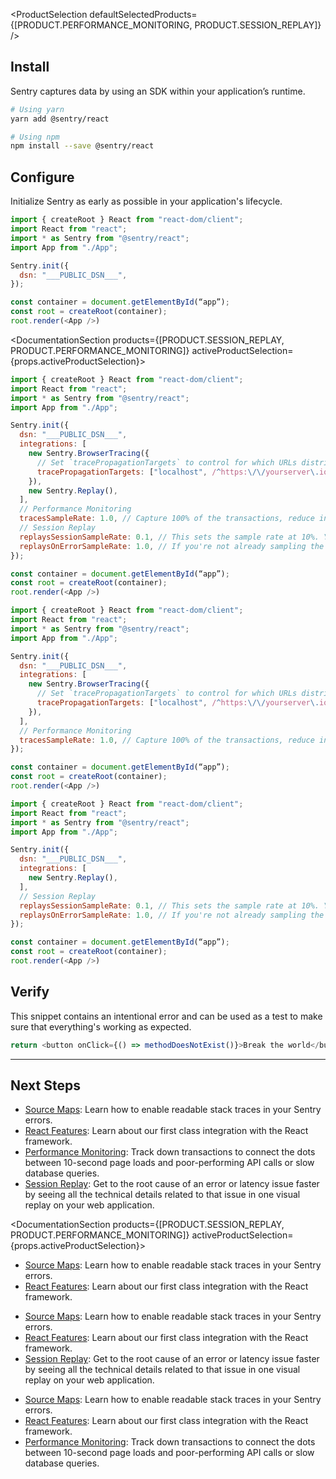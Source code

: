 
<ProductSelection
  defaultSelectedProducts={[PRODUCT.PERFORMANCE_MONITORING, PRODUCT.SESSION_REPLAY]}
/>

## Install

Sentry captures data by using an SDK within your application’s runtime.

```bash
# Using yarn
yarn add @sentry/react

# Using npm
npm install --save @sentry/react
```

## Configure

Initialize Sentry as early as possible in your application's lifecycle.

<DocumentationSection activeProductSelection={props.activeProductSelection}>

```javascript
import { createRoot } React from "react-dom/client";
import React from "react";
import * as Sentry from "@sentry/react";
import App from "./App";

Sentry.init({
  dsn: "___PUBLIC_DSN___",
});

const container = document.getElementById(“app”);
const root = createRoot(container);
root.render(<App />)
```

</DocumentationSection>

<DocumentationSection products={[PRODUCT.SESSION_REPLAY, PRODUCT.PERFORMANCE_MONITORING]} activeProductSelection={props.activeProductSelection}>

```javascript
import { createRoot } React from "react-dom/client";
import React from "react";
import * as Sentry from "@sentry/react";
import App from "./App";

Sentry.init({
  dsn: "___PUBLIC_DSN___",
  integrations: [
    new Sentry.BrowserTracing({
      // Set `tracePropagationTargets` to control for which URLs distributed tracing should be enabled
      tracePropagationTargets: ["localhost", /^https:\/\/yourserver\.io\/api/],
    }),
    new Sentry.Replay(),
  ],
  // Performance Monitoring
  tracesSampleRate: 1.0, // Capture 100% of the transactions, reduce in production!
  // Session Replay
  replaysSessionSampleRate: 0.1, // This sets the sample rate at 10%. You may want to change it to 100% while in development and then sample at a lower rate in production.
  replaysOnErrorSampleRate: 1.0, // If you're not already sampling the entire session, change the sample rate to 100% when sampling sessions where errors occur.
});

const container = document.getElementById(“app”);
const root = createRoot(container);
root.render(<App />)
```

</DocumentationSection>

<DocumentationSection products={[PRODUCT.PERFORMANCE_MONITORING]} activeProductSelection={props.activeProductSelection}>

```javascript
import { createRoot } React from "react-dom/client";
import React from "react";
import * as Sentry from "@sentry/react";
import App from "./App";

Sentry.init({
  dsn: "___PUBLIC_DSN___",
  integrations: [
    new Sentry.BrowserTracing({
      // Set `tracePropagationTargets` to control for which URLs distributed tracing should be enabled
      tracePropagationTargets: ["localhost", /^https:\/\/yourserver\.io\/api/],
    }),
  ],
  // Performance Monitoring
  tracesSampleRate: 1.0, // Capture 100% of the transactions, reduce in production!
});

const container = document.getElementById(“app”);
const root = createRoot(container);
root.render(<App />)
```

</DocumentationSection>

<DocumentationSection products={[PRODUCT.SESSION_REPLAY]} activeProductSelection={props.activeProductSelection}>

```javascript
import { createRoot } React from "react-dom/client";
import React from "react";
import * as Sentry from "@sentry/react";
import App from "./App";

Sentry.init({
  dsn: "___PUBLIC_DSN___",
  integrations: [
    new Sentry.Replay(),
  ],
  // Session Replay
  replaysSessionSampleRate: 0.1, // This sets the sample rate at 10%. You may want to change it to 100% while in development and then sample at a lower rate in production.
  replaysOnErrorSampleRate: 1.0, // If you're not already sampling the entire session, change the sample rate to 100% when sampling sessions where errors occur.
});

const container = document.getElementById(“app”);
const root = createRoot(container);
root.render(<App />)
```

</DocumentationSection>

## Verify

This snippet contains an intentional error and can be used as a test to make sure that everything's working as expected.

```javascript
return <button onClick={() => methodDoesNotExist()}>Break the world</button>;
```

---

## Next Steps

<DocumentationSection activeProductSelection={props.activeProductSelection}>

- [Source Maps](https://docs.sentry.io/platforms/javascript/guides/react/sourcemaps/): Learn how to enable readable stack traces in your Sentry errors.
- [React Features](https://docs.sentry.io/platforms/javascript/guides/react/features/): Learn about our first class integration with the React framework.
- [Performance Monitoring](https://docs.sentry.io/platforms/javascript/guides/react/performance/): Track down transactions to connect the dots between 10-second page loads and poor-performing API calls or slow database queries.
- [Session Replay](https://docs.sentry.io/platforms/javascript/guides/react/session-replay/): Get to the root cause of an error or latency issue faster by seeing all the technical details related to that issue in one visual replay on your web application.

</DocumentationSection>

<DocumentationSection products={[PRODUCT.SESSION_REPLAY, PRODUCT.PERFORMANCE_MONITORING]} activeProductSelection={props.activeProductSelection}>

- [Source Maps](https://docs.sentry.io/platforms/javascript/guides/react/sourcemaps/): Learn how to enable readable stack traces in your Sentry errors.
- [React Features](https://docs.sentry.io/platforms/javascript/guides/react/features/): Learn about our first class integration with the React framework.

</DocumentationSection>

<DocumentationSection products={[PRODUCT.PERFORMANCE_MONITORING]} activeProductSelection={props.activeProductSelection}>

- [Source Maps](https://docs.sentry.io/platforms/javascript/guides/react/sourcemaps/): Learn how to enable readable stack traces in your Sentry errors.
- [React Features](https://docs.sentry.io/platforms/javascript/guides/react/features/): Learn about our first class integration with the React framework.
- [Session Replay](https://docs.sentry.io/platforms/javascript/guides/react/session-replay/): Get to the root cause of an error or latency issue faster by seeing all the technical details related to that issue in one visual replay on your web application.

</DocumentationSection>

<DocumentationSection products={[PRODUCT.SESSION_REPLAY]} activeProductSelection={props.activeProductSelection}>

- [Source Maps](https://docs.sentry.io/platforms/javascript/guides/react/sourcemaps/): Learn how to enable readable stack traces in your Sentry errors.
- [React Features](https://docs.sentry.io/platforms/javascript/guides/react/features/): Learn about our first class integration with the React framework.
- [Performance Monitoring](https://docs.sentry.io/platforms/javascript/guides/react/performance/): Track down transactions to connect the dots between 10-second page loads and poor-performing API calls or slow database queries.

</DocumentationSection>
